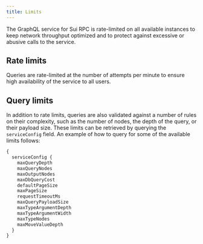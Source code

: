 ```yaml
---
title: Limits
---
```


The GraphQL service for Sui RPC is rate-limited on all available instances to keep network throughput optimized and to protect against excessive or abusive calls to the service.

## Rate limits
Queries are rate-limited at the number of attempts per minute to ensure high availability of the service to all users.

## Query limits

In addition to rate limits, queries are also validated against a number of rules on their complexity, such as the number of nodes, the depth of the query, or their payload size. These limits can be retrieved by querying the `serviceConfig` field. An example of how to query for some of the available limits follows:

```graphql
{
  serviceConfig {
    maxQueryDepth
    maxQueryNodes
    maxOutputNodes
    maxDbQueryCost
    defaultPageSize
    maxPageSize
    requestTimeoutMs
    maxQueryPayloadSize
    maxTypeArgumentDepth
    maxTypeArgumentWidth
    maxTypeNodes
    maxMoveValueDepth
  }
}
```
